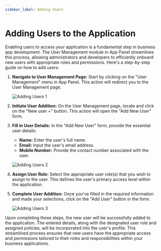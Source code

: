 ```yaml
---
sidebar_label: Adding Users
---
```


# Adding Users to the Application

Enabling users to access your application is a fundamental step in business app development. The User Management module in App Panel streamlines this process, allowing administrators and developers to efficiently onboard new users with appropriate roles and permissions. Here's a step-by-step guide on how to add users:

1. **Navigate to User Management Page:**
   Start by clicking on the "User Management" menu in App Panel. This action will redirect you to the User Management page.

   ![Adding Users 1](/img/user-management/adding-users1.png)

2. **Initiate User Addition:**
   On the User Management page, locate and click on the "New user +" button. This action will open the "Add New User" form.

3. **Fill in User Details:**
   In the "Add New User" form, provide the essential user details:
   - **Name:** Enter the user's full name.
   - **Email:** Input the user's email address.
   - **Mobile Number:** Provide the contact number associated with the user.

   ![Adding Users 2](/img/user-management/adding-users2.png)

4. **Assign User Role:**
   Select the appropriate user role(s) that you wish to assign to the user. This defines the user's primary access level within the application.

[comment]: <5. **Assign Policies (Optional):**>
[comment]: <If necessary, you can select additional policies to assign to this user. These policies will supplement the permissions inherited from the user role(s).>

5. **Complete User Addition:**
   Once you've filled in the required information and made your selections, click on the "Add User" button in the form.

   ![Adding Users 3](/img/user-management/adding-users3.png)

Upon completing these steps, the new user will be successfully added to the application. The entered details, along with the designated user role and assigned policies, will be incorporated into the user's profile. This streamlined process ensures that new users have the appropriate access and permissions tailored to their roles and responsibilities within your business applications.